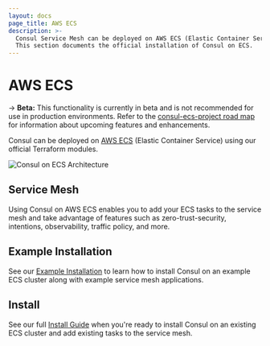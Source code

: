 ```yaml
---
layout: docs
page_title: AWS ECS
description: >-
  Consul Service Mesh can be deployed on AWS ECS (Elastic Container Service).
  This section documents the official installation of Consul on ECS.
---
```


# AWS ECS

-> **Beta:** This functionality is currently in beta and is
not recommended for use in production environments. Refer to the [consul-ecs-project road map](https://github.com/hashicorp/consul-ecs/projects/1) for information about upcoming features and enhancements.

Consul can be deployed on [AWS ECS](https://aws.amazon.com/ecs/) (Elastic Container Service) using our official
Terraform modules.

![Consul on ECS Architecture](/img/consul-ecs-arch.png)

## Service Mesh

Using Consul on AWS ECS enables you to add your ECS tasks to the service mesh and
take advantage of features such as zero-trust-security, intentions, observability,
traffic policy, and more.

## Example Installation

See our [Example Installation](https://registry.terraform.io/modules/hashicorp/consul-ecs/aws/latest/examples/dev-server-fargate)
to learn how to install Consul on an example ECS cluster along with example service mesh applications.

## Install

See our full [Install Guide](/docs/ecs/get-started/install) when you're ready to install Consul
on an existing ECS cluster and add existing tasks to the service mesh.
